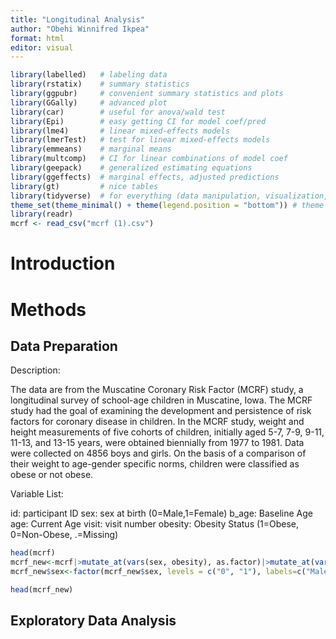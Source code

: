 ```yaml
---
title: "Longitudinal Analysis"
author: "Obehi Winnifred Ikpea"
format: html
editor: visual
---
```


```r
library(labelled)   # labeling data
library(rstatix)    # summary statistics
library(ggpubr)     # convenient summary statistics and plots
library(GGally)     # advanced plot
library(car)        # useful for anova/wald test
library(Epi)        # easy getting CI for model coef/pred
library(lme4)       # linear mixed-effects models
library(lmerTest)   # test for linear mixed-effects models
library(emmeans)    # marginal means
library(multcomp)   # CI for linear combinations of model coef
library(geepack)    # generalized estimating equations
library(ggeffects)  # marginal effects, adjusted predictions
library(gt)         # nice tables
library(tidyverse)  # for everything (data manipulation, visualization, coding, and more)
theme_set(theme_minimal() + theme(legend.position = "bottom")) # theme for ggplot
library(readr)
mcrf <- read_csv("mcrf (1).csv")
```

# Introduction


# Methods

## Data Preparation
Description:

The data are from the Muscatine Coronary Risk Factor (MCRF) study, 
a longitudinal survey of school-age children in Muscatine, Iowa.
The MCRF study had the goal of examining the development and
persistence of risk factors for coronary disease in children.
In the MCRF study, weight and height measurements of five cohorts of children, initially aged 5-7, 7-9, 9-11, 11-13, and 13-15 years, were
obtained biennially from 1977 to 1981. Data were collected on 4856
boys and girls. On the basis of a comparison of their weight to
age-gender specific norms, children were classified as obese or
not obese. 


Variable List:


id: participant ID
sex: sex at birth (0=Male,1=Female)
b_age: Baseline Age
age: Current Age
visit: visit number
obesity: Obesity Status (1=Obese, 0=Non-Obese, .=Missing)

```r
head(mcrf)
mcrf_new<-mcrf|>mutate_at(vars(sex, obesity), as.factor)|>mutate_at(vars(visit), as.integer)
mcrf_new$sex<-factor(mcrf_new$sex, levels = c("0", "1"), labels=c("Male", "Female"))

head(mcrf_new)
```




## Exploratory Data Analysis
